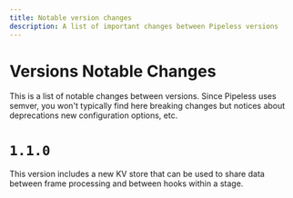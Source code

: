 ```yaml
---
title: Notable version changes
description: A list of important changes between Pipeless versions
---
```


# Versions Notable Changes

This is a list of notable changes between versions. Since Pipeless uses semver, you won't typically find here breaking changes but notices about deprecations new configuration options, etc.

# `1.1.0`

This version includes a new KV store that can be used to share data between frame processing and between hooks within a stage.
